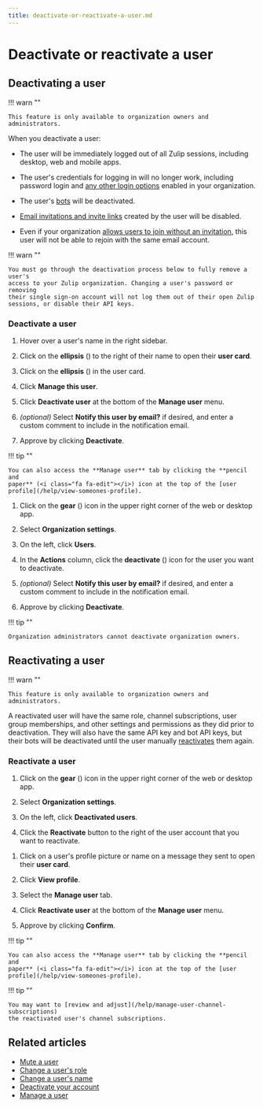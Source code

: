 ```yaml
---
title: deactivate-or-reactivate-a-user.md
---
```


# Deactivate or reactivate a user

## Deactivating a user


!!! warn ""

    This feature is only available to organization owners and administrators.




When you deactivate a user:

* The user will be immediately logged out of all Zulip sessions, including
  desktop, web and mobile apps.

* The user's credentials for logging in will no longer work, including password
  login and [any other login options](/help/configure-authentication-methods)
  enabled in your organization.

* The user's [bots](/help/bots-overview) will be deactivated.

* [Email invitations and invite links](/help/invite-new-users) created by the
  user will be disabled.

* Even if your organization [allows users to join without an
  invitation](/help/restrict-account-creation#set-whether-invitations-are-required-to-join),
  this user will not be able to rejoin with the same email account.

!!! warn ""

    You must go through the deactivation process below to fully remove a user's
    access to your Zulip organization. Changing a user's password or removing
    their single sign-on account will not log them out of their open Zulip
    sessions, or disable their API keys.

### Deactivate a user

<Tabs>
<TabItem label="via-user-profile">

1. Hover over a user's name in the right sidebar.

1. Click on the **ellipsis** (<i class="zulip-icon zulip-icon-more-vertical"></i>)
   to the right of their name to open their **user card**.




1. Click on the **ellipsis** (<i class="zulip-icon zulip-icon-more-vertical"></i>) in the user card.




1. Click **Manage this user**.




1. Click **Deactivate user** at the bottom of the **Manage user** menu.

1. *(optional)* Select **Notify this user by email?** if desired, and enter a
   custom comment to include in the notification email.

1. Approve by clicking **Deactivate**.


!!! tip ""

    You can also access the **Manage user** tab by clicking the **pencil and
    paper** (<i class="fa fa-edit"></i>) icon at the top of the [user
    profile](/help/view-someones-profile).

</TabItem>
<TabItem label="via-organization-settings">

1. Click on the **gear** (<i class="zulip-icon zulip-icon-gear"></i>) icon in the upper
   right corner of the web or desktop app.

1. Select **Organization settings**.

1. On the left, click **Users**.



1. In the **Actions** column, click the **deactivate** (<i class="fa
   fa-user-times"></i>) icon for the user you want to deactivate.

1. *(optional)* Select **Notify this user by email?** if desired, and enter a
   custom comment to include in the notification email.

1. Approve by clicking **Deactivate**.

</TabItem>
</Tabs>

!!! tip ""

    Organization administrators cannot deactivate organization owners.

## Reactivating a user


!!! warn ""

    This feature is only available to organization owners and administrators.




A reactivated user will have the same role, channel subscriptions, user group
memberships, and other settings and permissions as they did prior to
deactivation. They will also have the same API key and bot API keys, but their
bots will be deactivated until the user manually
[reactivates](deactivate-or-reactivate-a-bot) them again.

### Reactivate a user

<Tabs>
<TabItem label="via-organization-settings">

1. Click on the **gear** (<i class="zulip-icon zulip-icon-gear"></i>) icon in the upper
   right corner of the web or desktop app.

1. Select **Organization settings**.

1. On the left, click **Deactivated users**.



1. Click the **Reactivate** button to the right of the user account that you
   want to reactivate.

</TabItem>
<TabItem label="via-user-profile">

1. Click on a user's profile picture or name on a message they sent
   to open their **user card**.

1. Click **View profile**.

1. Select the **Manage user** tab.

1. Click **Reactivate user** at the bottom of the **Manage user** menu.

1. Approve by clicking **Confirm**.


!!! tip ""

    You can also access the **Manage user** tab by clicking the **pencil and
    paper** (<i class="fa fa-edit"></i>) icon at the top of the [user
    profile](/help/view-someones-profile).

</TabItem>
</Tabs>

!!! tip ""

    You may want to [review and adjust](/help/manage-user-channel-subscriptions)
    the reactivated user's channel subscriptions.

## Related articles

* [Mute a user](/help/mute-a-user)
* [Change a user's role](/help/change-a-users-role)
* [Change a user's name](/help/change-a-users-name)
* [Deactivate your account](/help/deactivate-your-account)
* [Manage a user](/help/manage-a-user)



